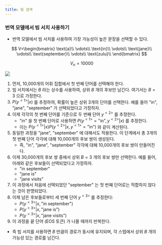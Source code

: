 ```yaml
---
title: 빔 검색
---
```


### 번역 모델에서 빔 서치 사용하기

* 번역 모델에서 빔 서치를 사용하여 가장 가능성이 높은 문장을 선택할 수 있다.

$$
V=\begin{bmatrix}
\text{a}\\
\vdots\\
\text{in}\\
\vdots\\
\text{jane}\\
\vdots\\
\text{september}\\
\vdots\\
\text{zulu}\\
\end{bmatrix}
$$

$$ V_n=10000 $$

![](/assets/5c3fc4f8-f9ae-453b-a8f4-099a3e58e836.png)

1. 먼저, 10,000개의 어휘 집합에서 첫 번째 단어를 선택해야 한다.
2. 빔 서치에서는 $B$ 라는 상수를 사용하여, 상위 $B$ 개의 후보만 남긴다. 여기서는 $B=3$ 으로 가정한다.
3. $P(y^{<1>}|x)$ 를 추정하여, 확률이 높은 상위 3개의 단어를 선택한다. 예를 들어 "in", "jane", "september" 가 선택되었다고 가정하자.
4. 이제 각각의 첫 번째 단어를 기준으로 두 번째 단어 $y^{<2>}$ 를 추정한다.
    * "in" 을 첫 번째 단어로 사용하면 $P(y^{<1>}=\text{"in"}, y^{<2>} | x)$ 를 추정한다.
    * 이는 $P(y^{<1>} | x)P(y^{<2>} | x, y^{<1>}=\text{"in"})$ 와 같이 계산된다.
5. 동일한 과정을 "jane", "september" 에 대해서도 적용한다. 이 단계에서 총 3개의 첫 번째 단어 각각에 대해 10,000개의 후보 쌍이 생성된다.
    * 즉, "in", "jane", "september" 각각에 대해 10,000개의 후보 쌍이 만들어진다.
6. 이제 30,000개의 후보 쌍 중에서 상위 $B=3$ 개의 후보 쌍만 선택한다. 예를 들어, 아래와 같은 후보들이 선택되었다고 가정하자.
    * "in september"
    * "jane is"
    * "jane visits"
7. 이 과정에서 처음에 선택되었던 "september" 는 첫 번째 단어로는 적합하지 않다는 것이 판명되었다.
8. 이제 남은 후보들로부터 세 번째 단어 $y^{<3>}$ 를 추정한다:
    * $P(y^{<3>} | x, \text{"in september"})$
    * $P(y^{<3>} | x, \text{"jane is"})$
    * $P(y^{<3>} | x, \text{"jane visits"})$
9. 이 과정을 끝 단어 (EOS 토큰) 가 나올 때까지 반복한다.

* 즉 빔 서치를 사용하면 $B$ 만큼의 경로가 동시에 유지되며, 각 스텝에서 상위 $B$ 개의 가능성 있는 경로를 남긴다.

